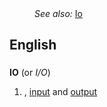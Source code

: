 :''See also:'' [[Io]]
==English==
==={{initialism}}===
'''IO'''  (or ''I/O'')
#{{computing}}, {{electronics}} [[input]] and [[output]]